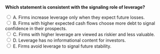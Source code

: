 ::: {.question-block}

<form onsubmit="event.preventDefault(); checkAnswer('module9_mcq_q43')" data-correct-answer="B">
<strong style="display: block;">Which statement is consistent with the signaling role of leverage?</strong>

<label><input type="radio" name="module9_mcq_q43" value="A"> A. Firms increase leverage only when they expect future losses.</label><br>
<label><input type="radio" name="module9_mcq_q43" value="B"> B. Firms with higher expected cash flows choose more debt to signal confidence in their prospects.</label><br>
<label><input type="radio" name="module9_mcq_q43" value="C"> C. Firms with higher leverage are viewed as riskier and less valuable.</label><br>
<label><input type="radio" name="module9_mcq_q43" value="D"> D. Leverage has no informational content for investors.</label><br>
<label><input type="radio" name="module9_mcq_q43" value="E"> E. Firms avoid leverage to signal future stability.</label><br>
</form>

<div id="feedback-module9_mcq_q43" class="feedback" data-status="" style="display:none;">
✅ B is correct. High leverage can signal managerial confidence about strong future cash flows.
</div>

:::
